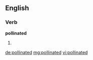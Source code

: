 ==English==

===Verb===
'''pollinated'''

# {{en-past of|pollinate}}

[[de:pollinated]]
[[mg:pollinated]]
[[vi:pollinated]]